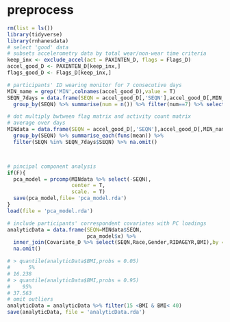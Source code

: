 # preprocess

```r
rm(list = ls())
library(tidyverse)
library(rnhanesdata)
# select 'good' data
# subsets accelerometry data by total wear/non-wear time criteria
keep_inx <- exclude_accel(act = PAXINTEN_D, flags = Flags_D)
accel_good_D <- PAXINTEN_D[keep_inx,] 
flags_good_D <- Flags_D[keep_inx,]

# participants' ID wearing monitor for 7 consecutive days
MIN_name = grep('MIN',colnames(accel_good_D),value = T)
SEQN_7days = data.frame(SEQN = accel_good_D[,'SEQN'],accel_good_D[,MIN_name] * flags_good_D[,MIN_name]) %>% 
  group_by(SEQN) %>% summarise(num = n()) %>% filter(num==7) %>% select(SEQN)

# dot multiply bwtween flag matrix and activity count matrix 
# average over days
MINdata = data.frame(SEQN = accel_good_D[,'SEQN'],accel_good_D[,MIN_name] * flags_good_D[,MIN_name]) %>%
  group_by(SEQN) %>% summarise_each(funs(mean)) %>% 
  filter(SEQN %in% SEQN_7days$SEQN) %>% na.omit()



# pincipal component analysis
if(F){
  pca_model = prcomp(MINdata %>% select(-SEQN),
                     center = T,
                     scale. = T)
  save(pca_model,file= 'pca_model.rda')
}
load(file = 'pca_model.rda')

# include participants' correspondent covariates with PC loadings 
analyticData = data.frame(SEQN=MINdata$SEQN,
                          pca_model$x) %>% 
  inner_join(Covariate_D %>% select(SEQN,Race,Gender,RIDAGEYR,BMI),by = 'SEQN') %>% 
  na.omit()

# > quantile(analyticData$BMI,probs = 0.05)
#      5% 
# 16.238 
# > quantile(analyticData$BMI,probs = 0.95)
#    95% 
# 37.563
# omit outliers
analyticData = analyticData %>% filter(15 <BMI & BMI< 40)
save(analyticData, file = 'analyticData.rda')



```

